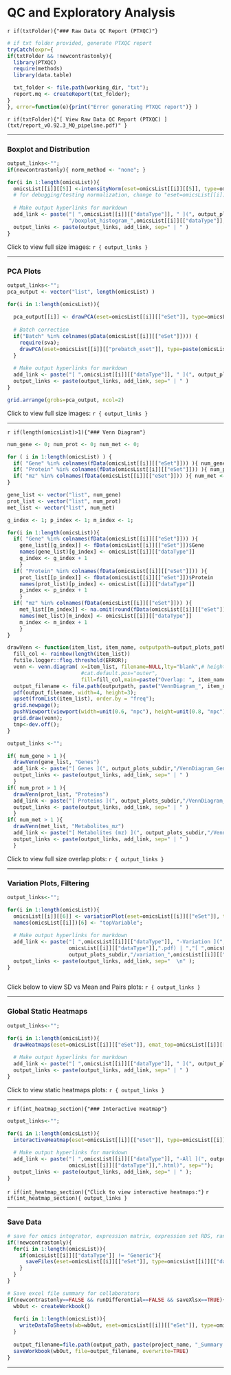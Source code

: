 # QC and Exploratory Analysis

`r if(txtFolder){"### Raw Data QC Report (PTXQC)"}`
```r
# if txt folder provided, generate PTXQC report
tryCatch(expr={
if(txtFolder && !newcontrastonly){
  library(PTXQC)
  require(methods)
  library(data.table)

  txt_folder <- file.path(working_dir, "txt");
  report.mq <- createReport(txt_folder);
}
}, error=function(e){print("Error generating PTXQC report")} )
```
`r if(txtFolder){"[ View Raw Data QC Report (PTXQC) ](txt/report_v0.92.3_MQ_pipeline.pdf)" }` 

---

### Boxplot and Distribution
```r
output_links<-"";
if(newcontrastonly){ norm_method <- "none"; }

for(i in 1:length(omicsList)){
  omicsList[[i]][[5]] <-intensityNorm(eset=omicsList[[i]][[5]], type=omicsList[[i]][[1]], norm=norm_method)
  # for debugging/testing normalization, change to "eset=omicsList[[i]][[14]]" if 14 defined in Notebook.Rmd
  
  # Make output hyperlinks for markdown
  add_link <- paste("[ ",omicsList[[i]][["dataType"]], " ](", output_plots_subdir,
                    "/boxplot_histogram_",omicsList[[i]][["dataType"]],".pdf)", sep="")
  output_links <- paste(output_links, add_link, sep=" | " )
}

```
Click to view full size images: `r { output_links }`  

---

### PCA Plots
```r
output_links<-"";
pca_output <- vector("list", length(omicsList) )

for(i in 1:length(omicsList)){
  
  pca_output[[i]] <- drawPCA(eset=omicsList[[i]][["eSet"]], type=omicsList[[i]][["dataType"]], show_sample_names=TRUE)
  
  # Batch correction
  if("Batch" %in% colnames(pData(omicsList[[i]][["eSet"]]))) {
    require(sva);
    drawPCA(eset=omicsList[[i]][["prebatch_eset"]], type=paste(omicsList[[i]][["dataType"]],"_precorrection", sep=""), show_sample_names=TRUE);
  }
    
  # Make output hyperlinks for markdown
  add_link <- paste("[ ",omicsList[[i]][["dataType"]], " ](", output_plots_subdir,"/PCAplots_",omicsList[[i]][["dataType"]],".pdf)", sep="")
  output_links <- paste(output_links, add_link, sep=" | " )
}

grid.arrange(grobs=pca_output, ncol=2)

```
  
Click to view full size images: `r { output_links }`  

---

`r if(length(omicsList)>1){"### Venn Diagram"}`
```r

num_gene <- 0; num_prot <- 0; num_met <- 0;

for ( i in 1:length(omicsList) ) {
  if( "Gene" %in% colnames(fData(omicsList[[i]][["eSet"]])) ){ num_gene <- num_gene +1 }
  if( "Protein" %in% colnames(fData(omicsList[[i]][["eSet"]])) ){ num_prot <- num_prot +1 }
  if( "mz" %in% colnames(fData(omicsList[[i]][["eSet"]])) ){ num_met <- num_met +1 }
}

gene_list <- vector("list", num_gene)
prot_list <- vector("list", num_prot)
met_list <- vector("list", num_met)

g_index <- 1; p_index <- 1; m_index <- 1;

for(i in 1:length(omicsList)){
  if( "Gene" %in% colnames(fData(omicsList[[i]][["eSet"]])) ){ 
    gene_list[[g_index]] <- fData(omicsList[[i]][["eSet"]])$Gene
    names(gene_list)[g_index] <- omicsList[[i]][["dataType"]]
    g_index <- g_index + 1
    }
  if( "Protein" %in% colnames(fData(omicsList[[i]][["eSet"]])) ){ 
    prot_list[[p_index]] <- fData(omicsList[[i]][["eSet"]])$Protein
    names(prot_list)[p_index] <- omicsList[[i]][["dataType"]]
    p_index <- p_index + 1
    }
  if( "mz" %in% colnames(fData(omicsList[[i]][["eSet"]])) ){ 
    met_list[[m_index]] <- na.omit(round(fData(omicsList[[i]][["eSet"]])$mz, digits=1))
    names(met_list)[m_index] <- omicsList[[i]][["dataType"]]
    m_index <- m_index + 1
    }
}

drawVenn <- function(item_list, item_name, outputpath=output_plots_path){
  fill_col <- rainbow(length(item_list))
  futile.logger::flog.threshold(ERROR);
  venn <- venn.diagram( x=item_list, filename=NULL,lty="blank",# height=2000, width=2000, 
                        #cat.default.pos="outer", 
                        fill=fill_col,main=paste("Overlap: ", item_name, sep="") );
  output_filename <- file.path(outputpath, paste("VennDiagram_", item_name,".pdf", sep="") );
  pdf(output_filename, width=4, height=3);
  upset(fromList(item_list), order.by = "freq");
  grid.newpage();
  pushViewport(viewport(width=unit(0.6, "npc"), height=unit(0.8, "npc")));
  grid.draw(venn);
  tmp<-dev.off();  
}

output_links <-"";

if( num_gene > 1 ){ 
  drawVenn(gene_list, "Genes")
  add_link <- paste("[ Genes ](", output_plots_subdir,"/VennDiagram_Genes.pdf)", sep="")
  output_links <- paste(output_links, add_link, sep=" | " )
  }
if( num_prot > 1 ){ 
  drawVenn(prot_list, "Proteins")
  add_link <- paste("[ Proteins ](", output_plots_subdir,"/VennDiagram_Proteins.pdf)", sep="")
  output_links <- paste(output_links, add_link, sep=" | " )
  }
if( num_met > 1 ){ 
  drawVenn(met_list, "Metabolites_mz")
  add_link <- paste("[ Metabolites (mz) ](", output_plots_subdir,"/VennDiagram_Metabolites_mz.pdf)", sep="")
  output_links <- paste(output_links, add_link, sep=" | " )
  }

```
Click to view full size overlap plots: `r { output_links }`  

---

### Variation Plots, Filtering
```r
output_links<-"";

for(i in 1:length(omicsList)){
  omicsList[[i]][[6]] <- variationPlot(eset=omicsList[[i]][["eSet"]], type=omicsList[[i]][["dataType"]]);
  names(omicsList[[i]])[6] <- "topVariable";
    
  # Make output hyperlinks for markdown
  add_link <- paste("[ ",omicsList[[i]][["dataType"]], "-Variation ](", output_plots_subdir,"/variation_",
                    omicsList[[i]][["dataType"]],".pdf) | ","[ ",omicsList[[i]][["dataType"]], "-Pairs ](",
                    output_plots_subdir,"/variation_",omicsList[[i]][["dataType"]],".jpeg)", sep="");
  output_links <- paste(output_links, add_link, sep="  \n" );
}
  
```
Click below to view SD vs Mean and Pairs plots: `r { output_links }`  

---

### Global Static Heatmaps
```r

output_links<-"";

for(i in 1:length(omicsList)){
  drawHeatmaps(eset=omicsList[[i]][["eSet"]], emat_top=omicsList[[i]][["topVariable"]], type=omicsList[[i]][["dataType"]]);
    
  # Make output hyperlinks for markdown
  add_link <- paste("[ ",omicsList[[i]][["dataType"]], " ](", output_plots_subdir,"/heatmaps_",omicsList[[i]][["dataType"]],".pdf)", sep="")
  output_links <- paste(output_links, add_link, sep=" | " )
}

```
Click to view static heatmaps plots: `r { output_links }`  

---

`r if(int_heatmap_section){"### Interactive Heatmap"}`
```r

output_links<-"";

for(i in 1:length(omicsList)){
  interactiveHeatmap(eset=omicsList[[i]][["eSet"]], type=omicsList[[i]][["dataType"]]);
  
  # Make output hyperlinks for markdown
  add_link <- paste("[ ",omicsList[[i]][["dataType"]], "-All ](", output_plots_subdir,"/heatmap_all_",
                    omicsList[[i]][["dataType"]],".html)", sep="");
  output_links <- paste(output_links, add_link, sep=" | " );
}

```

`r if(int_heatmap_section){"Click to view interactive heatmaps:"}`  `r if(int_heatmap_section){ output_links }`  

---

### Save Data
```r

# save for omics integrator, expression matrix, expression set RDS, ranked list for GSEA
if(!newcontrastonly){
  for(i in 1:length(omicsList)){
    if(omicsList[[i]][["dataType"]] != "Generic"){
      saveFiles(eset=omicsList[[i]][["eSet"]], type=omicsList[[i]][["dataType"]]);
    }
  }
}  

# Save excel file summary for collaborators
if(newcontrastonly==FALSE && runDifferential==FALSE && saveXlsx==TRUE){    
  wbOut <- createWorkbook()
  
  for(i in 1:length(omicsList)){
    writeDataToSheets(wb=wbOut, eset=omicsList[[i]][["eSet"]], type=omicsList[[i]][["dataType"]], data_format=omicsList[[i]][["dataFormat"]]);
  } 
  
  output_filename=file.path(output_path, paste(project_name, "_Summary.xlsx", sep=""))
  saveWorkbook(wbOut, file=output_filename, overwrite=TRUE)
}

``` 

---


